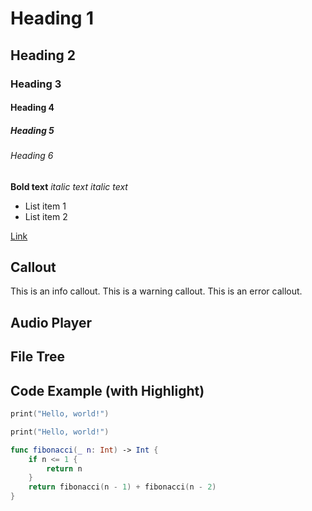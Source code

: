 # Heading 1
## Heading 2
### Heading 3
#### Heading 4
##### Heading 5
###### Heading 6

**Bold text**
_italic text_
*italic text*

- List item 1
- List item 2

[Link](https://example.com)

## Callout

<Callout emoji="ℹ️" type="info">This is an info callout.</Callout>
<Callout emoji="⚠️" type="warning">This is a warning callout.</Callout>
<Callout emoji="❌" type="error">This is an error callout.</Callout>

## Audio Player

<AudioPlayer src="/audio/sample.mp3" />

## File Tree

<FileTree>
  <FileTree.Folder name="src">
    <FileTree.File name="index.tsx" />
    <FileTree.Folder name="components">
      <FileTree.File name="header.tsx" />
      <FileTree.File name="footer.tsx" />
    </FileTree.Folder>
  </FileTree.Folder>
</FileTree>

## Code Example (with Highlight)

```swift
print("Hello, world!")
```

```swift title="main.swift"
print("Hello, world!")
```

```swift {1} title="fibonacci.swift" showLineNumbers /fibonacci/
func fibonacci(_ n: Int) -> Int {
    if n <= 1 {
        return n
    }
    return fibonacci(n - 1) + fibonacci(n - 2)
}
```